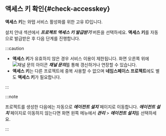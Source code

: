 ## 액세스 키 확인{#check-accesskey}

**액세스 키**는 와탭 서비스 활성화를 위한 고유 ID입니다.  

설치 안내 섹션에서 ***프로젝트 액세스 키 발급받기*** 버튼을 선택하세요. **액세스 키**를 자동으로 발급받은 후 다음 단계를 진행합니다.

:::caution

* **액세스 키**가 유효하지 않은 경우 서비스 이용이 제한됩니다. 화면 오른쪽 위에 ![채널 문의 아이콘](/img/ico-help.svg) ***채널 문의***를 통해 갱신하거나 연장할 수 있습니다.
* **액세스 키**는 다른 프로젝트에 중복 사용할 수 없으며 **네임스페이스 프로젝트**에도 별도 **액세스 키**가 필요합니다.

:::

:::note

프로젝트를 생성한 다음에는 자동으로 ***에이전트 설치*** 페이지로 이동합니다. ***에이전트 설치*** 페이지로 이동하지 않는다면 화면 왼쪽 메뉴에서 ***관리*** > ***에이전트 설치***를 선택하세요.

:::